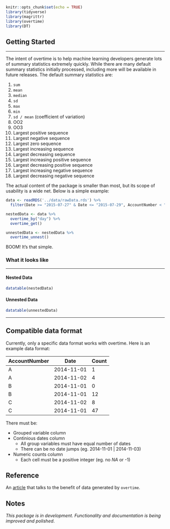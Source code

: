 ```r
knitr::opts_chunk$set(echo = TRUE)
library(tidyverse)
library(magrittr)
library(overtime)
library(DT)
```

## Getting Started

-----

The intent of overtime is to help machine learning developers generate lots of summary statistics extremely quickly. While there are many default summary statistics initially processed, including more will be available in future releases. The default summary statistics are:

1. `sum`
2. `mean`
3. `median`
4. `sd`
5. `max`
6. `min`
7. `sd / mean` (coefficient of variation)
8. OO2
9. OO3
10. Largest positive sequence
11. Largest negative sequence
12. Largest zero sequence
13. Largest increasing sequence
14. Largest decreasing sequence
15. Largest increasing positive sequence
16. Largest decreasing positive sequence
17. Largest increasing negative sequence
18. Largest decreasing negative sequence

The actual content of the package is smaller than most, but its scope of usability is a wide net. Below is a simple example:  

```r
data <- readRDS('../data/rawData.rds') %>%
  filter(Date >= "2015-07-27" & Date <= "2015-07-29", AccountNumber < "D")

nestedData <- data %>%
  overtime_by("day") %>%
  overtime_get()

unnestedData <- nestedData %>%
  overtime_unnest()
```

BOOM! It's that simple.

### What it looks like

-----

#### Nested Data

```r
datatable(nestedData)
```

#### Unnested Data

```r
datatable(unnestedData)
```

-----

## Compatible data format
Currently, only a specific data format works with overtime. Here is an example data format:

| AccountNumber | Date       | Count |
| ------------- | ---------- | ----- |
| A             | 2014-11-01 | 1     |
| A             | 2014-11-02 | 4     |
| B             | 2014-11-01 | 0     |
| B             | 2014-11-01 | 12    |
| C             | 2014-11-02 | 8     |
| C             | 2014-11-01 | 47    |

There must be:

* Grouped variable column
* Continious dates column
    + All group variables must have equal number of dates
    + There can be no date jumps (eg. 2014-11-01 | 2014-11-03)
* Numeric counts column
    + Each cell must be a positive integer (eg. no _NA_ or -1)

## Reference
An [article](https://blog.appliedai.com/synthetic-data/#why) that talks to the benefit of data generated by `overtime`.

## Notes
_This package is in development. Functionality and documentation is being improved and polished_.